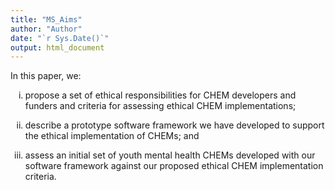 ```yaml
---
title: "MS_Aims"
author: "Author"
date: "`r Sys.Date()`"
output: html_document
---
```


In this paper, we:

(i)	propose a set of ethical responsibilities for CHEM developers and funders and criteria for assessing ethical CHEM implementations;

(ii) describe a prototype software framework we have developed to support the ethical implementation of CHEMs; and

(iii)	assess an initial set of youth mental health CHEMs developed with our software framework against our proposed ethical CHEM implementation criteria. 
